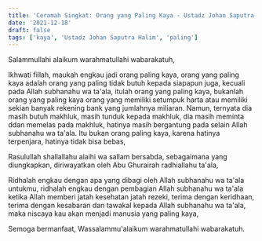 ```yaml
---
title: 'Ceramah Singkat: Orang yang Paling Kaya - Ustadz Johan Saputra Halim, M.H.I.'
date: '2021-12-18'
draft: false
tags: ['kaya', 'Ustadz Johan Saputra Halim', 'paling']
---
```


Salammullahi alaikum warahmatullahi wabarakatuh,

Ikhwati fillah, maukah engkau jadi orang paling kaya, orang yang paling kaya adalah orang yang paling tidak butuh kepada siapapun juga, kecuali pada Allah subhanahu wa ta'ala, itulah orang yang paling kaya, bukanlah orang yang paling kaya orang yang memiliki setumpuk harta atau memiliki sekian banyak rekening bank yang jumlahnya miliaran. Namun, ternyata dia masih butuh makhluk, masih tunduk kepada makhluk, dia masih meminta ddan memelas pada makhluk, hatinya masih bergantung pada selain Allah subhanahu wa ta'ala. Itu bukan orang paling kaya, karena hatinya terpenjara, hatinya tidak bisa bebas,

Rasulullah shallallahu alaihi wa sallam bersabda, sebagaimana yang diungkapkan, diriwayatkan oleh Abu Ghurairah radhiallahu ta'ala,

Ridhalah engkau dengan apa yang dibagi oleh Allah subhanahu wa ta'ala untukmu, ridhalah engkau dengan pembagian Allah subhanahu wa ta'ala ketika Allah memberi jatah kesehatan jatah rezeki, terima dengan keridhaan, terima dengan kesabaran dan tawakal kepada Allah subhanahu wa ta'ala, maka niscaya kau akan menjadi manusia yang paling kaya,

Semoga bermanfaat, Wassalammu'alaikum warahmatullahi wabarakatuh.
